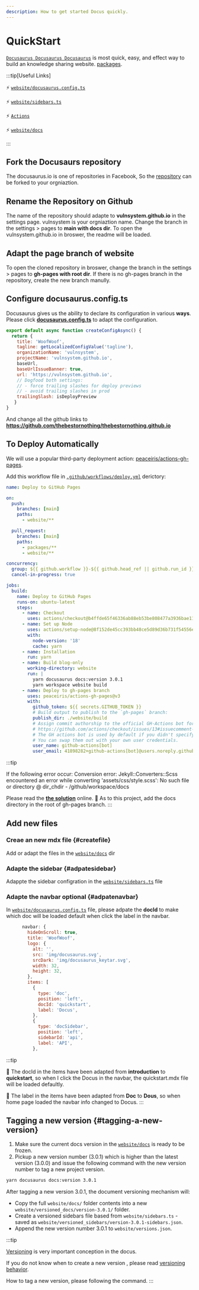 ```yaml
---
description: How to get started Docus quickly.
---
```


# QuickStart

[`Docusaurus Docusaurus Docusaurus`](https://docusaurus.io/) is most quick, easy, and effect way to build an knowledge sharing website. [packages](https://github.com/facebook/docusaurus/).

:::tip[Useful Links]

⚡️ [`website/docusaurus.config.ts`](https://github.com/thebestornothing/thebestornothing.github.io/edit/main/website/docusaurus.config.ts)

⚡️ [`website/sidebars.ts`](https://github.com/thebestornothing/thebestornothing.github.io/edit/main/website/sidebars.ts)

⚡️ [`Actions`](https://github.com/thebestornothing/thebestornothing.github.io/actions)

⚡️ [`website/docs`](https://github.com/thebestornothing/thebestornothing.github.io/tree/main/website/docs)

:::


## Fork the Docusaurs repository 
The docusaurus.io is one of repositories in Facebook, So the [repository](https://github.com/facebook/docusaurus) can be forked to your orgniaztion.

## Rename the Repository on Github
The name of the repository should adapte to **vulnsystem.github.io** in the settings page. vulnsystem is your orgniaztion name.
Change the branch in the settings > pages to **main with docs dir**. To open the vulnsystem.github.io in broswer, the readme will be loaded.

## Adapt the page branch of website
To open the cloned repository in broswer, change the branch in the settings > pages to **gh-pages with root dir**.
If there is no gh-pages branch in the repository, create the new branch manully.

## Configure docusaurus.config.ts
Docusaurus gives us the ability to declare its configuration in various **ways**.  Please click **[docusaurus.config.ts](https://github.com/thebestornothing/thebestornothing.github.io/blob/main/website/docusaurus.config.ts)** to adapt the configuration. 

```js title="docusaurus.config.ts"
export default async function createConfigAsync() {
  return {
    title: 'WoofWoof',
    tagline: getLocalizedConfigValue('tagline'),
    organizationName: 'vulnsystem',
    projectName: 'vulnsystem.github.io',
    baseUrl,
    baseUrlIssueBanner: true,
    url: 'https://vulnsystem.github.io',
    // Dogfood both settings:
    // - force trailing slashes for deploy previews
    // - avoid trailing slashes in prod
    trailingSlash: isDeployPreview
   }
}
```

And change all the github links to **https://github.com/thebestornothing/thebestornothing.github.io**

## To Deploy Automatically
We will use a popular third-party deployment action: [peaceiris/actions-gh-pages](https://github.com/peaceiris/actions-gh-pages#%EF%B8%8F-docusaurus).

Add this workflow file in [`.github/workflows/deploy.yml`](https://github.com/thebestornothing/thebestornothing.github.io/blob/main/.github/workflows/deploy.yml) derictory:

```yml title=".github/workflows/deploy.yml"
name: Deploy to GitHub Pages

on:
  push:
    branches: [main]
    paths: 
      - website/**

  pull_request:
    branches: [main]
    paths: 
      - packages/**
      - website/**

concurrency:
  group: ${{ github.workflow }}-${{ github.head_ref || github.run_id }}
  cancel-in-progress: true

jobs:
  build:
    name: Deploy to GitHub Pages
    runs-on: ubuntu-latest
    steps:
      - name: Checkout
        uses: actions/checkout@b4ffde65f46336ab88eb53be808477a3936bae11 # v4.1.1
      - name: Set up Node
        uses: actions/setup-node@8f152de45cc393bb48ce5d89d36b731f54556e65 # v4.0.0
        with:
          node-version: '18'
          cache: yarn
      - name: Installation
        run: yarn
      - name: Build blog-only
        working-directory: website
        run: |
          yarn docusaurus docs:version 3.0.1
          yarn workspace website build
      - name: Deploy to gh-pages branch
        uses: peaceiris/actions-gh-pages@v3
        with:
          github_token: ${{ secrets.GITHUB_TOKEN }}
          # Build output to publish to the `gh-pages` branch:
          publish_dir: ./website/build
          # Assign commit authorship to the official GH-Actions bot for deploys to `gh-pages` branch:
          # https://github.com/actions/checkout/issues/13#issuecomment-724415212
          # The GH actions bot is used by default if you didn't specify the two fields.
          # You can swap them out with your own user credentials.
          user_name: github-actions[bot]
          user_email: 41898282+github-actions[bot]@users.noreply.github.com
```

:::tip

If the following error occur:
Conversion error: Jekyll::Converters::Scss encountered an error while converting 'assets/css/style.scss':
No such file or directory @ dir_chdir - /github/workspace/docs

Please read the **[the solution](https://github.com/orgs/community/discussions/32805)** online.
🎯 As to this project, add the docs directory in the root of gh-pages branch.
:::

## Add new files

### Creae an new mdx file {#createfile}
Add or adapt the files in the [`website/docs`](https://github.com/thebestornothing/thebestornothing.github.io/tree/main/website/docs) dir

### Adapte the sidebar {#adpatesidebar}
Adappte the sidebar configration in the [`website/sidebars.ts`](https://github.com/thebestornothing/thebestornothing.github.io/blob/main/website/sidebars.ts) file

### Adapte the navbar optional {#adpatenavbar}
In [`website/docusaurus.config.ts`](https://github.com/thebestornothing/thebestornothing.github.io/blob/main/website/docusaurus.config.ts) file, please adpate the **docId** to make which doc will be loaded default when click the label in the navbar.

```js title="docusaurus.config.ts"
      navbar: {
        hideOnScroll: true,
        title: 'WoofWoof',
        logo: {
          alt: '',
          src: 'img/docusaurus.svg',
          srcDark: 'img/docusaurus_keytar.svg',
          width: 32,
          height: 32,
        },
        items: [
          {
            type: 'doc',
            position: 'left',
            docId: 'quickstart',
            label: 'Docus',
          },
          {
            type: 'docSidebar',
            position: 'left',
            sidebarId: 'api',
            label: 'API',
          },
```
:::tip

🎯 The docId in the items have been adapted from **introduction** to **quickstart**, so when I click the Docus in the navbar, the quickstart.mdx file will be loaded defaultly.

🎯 The label in the items have been adapted from **Doc** to **Dous**, so when home page loaded the navbar info changed to Docus.
:::

## Tagging a new version {#tagging-a-new-version}

1. Make sure the current docs version in the [`website/docs`](https://github.com/thebestornothing/thebestornothing.github.io/tree/main/website/docs) is ready to be frozen.
2. Pickup a new version number (3.0.1) which is higher than the latest version (3.0.0) and issue the following command with the new version number to tag a new project version.

```bash
yarn docusaurus docs:version 3.0.1
```

After tagging a new version 3.0.1, the document versioning mechanism will:

- Copy the full `website/docs/` folder contents into a new `website/versioned_docs/version-3.0.1/` folder.
- Create a versioned sidebars file based from `website/sidebars.ts` - saved as `website/versioned_sidebars/version-3.0.1-sidebars.json`.
- Append the new version number 3.0.1 to `website/versions.json`.

:::tip

[Versioning](https://vulnsystem.github.io/docs/versionin) is very important conception in the docus.

If you do not know when to create a new version , please read [versioning behavior](https://vulnsystem.github.io/docs/versioning#configuring-versioning-behavior). 

How to tag a new version, please following the command.
:::
